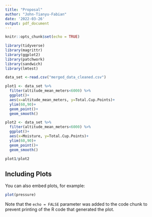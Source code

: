 ```yaml
---
title: "Proposal"
author: "John-Tianyu-Fabian"
date: '2022-03-26'
output: pdf_document
---
```


```r
knitr::opts_chunk$set(echo = TRUE)
```



```r
library(tidyverse)
library(magrittr)
library(ggplot2)
library(patchwork)
library(sandwich)
library(lmtest)
```

```r
data_set <-read.csv("merged_data_cleaned.csv")
```

```r
plot1 <- data_set %>%
  filter(altitude_mean_meters<6000) %>%
  ggplot()+
  aes(x=altitude_mean_meters, y=Total.Cup.Points)+
  ylim(60,90)+
  geom_point()+
  geom_smooth()

plot2 <- data_set %>%
  filter(altitude_mean_meters<6000) %>%
  ggplot()+
  aes(x=Moisture, y=Total.Cup.Points)+
  ylim(60,90)+
  geom_point()+
  geom_smooth()

plot1/plot2


```

## Including Plots

You can also embed plots, for example:

```r
plot(pressure)
```

Note that the `echo = FALSE` parameter was added to the code chunk to prevent printing of the R code that generated the plot.
